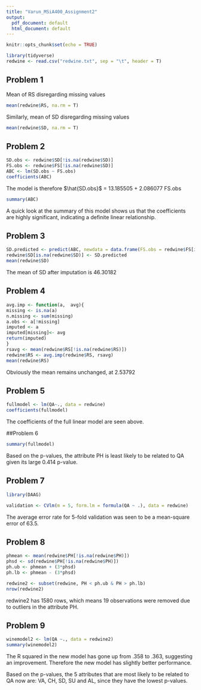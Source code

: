 ```yaml
---
title: "Varun_MSiA400_Assignment2"
output:
  pdf_document: default
  html_document: default
---
```


```r
knitr::opts_chunk$set(echo = TRUE)
```

```r
library(tidyverse)
redwine <- read.csv("redwine.txt", sep = "\t", header = T)
```


## Problem 1
Mean of RS disregarding missing values
```r
mean(redwine$RS, na.rm = T)
```

Similarly, mean of SD disregarding missing values
```r
mean(redwine$SD, na.rm = T)
```


## Problem 2

```r
SD.obs <- redwine$SD[!is.na(redwine$SD)]
FS.obs <- redwine$FS[!is.na(redwine$SD)]
ABC <- lm(SD.obs ~ FS.obs)
coefficients(ABC)
```
The model is therefore $\hat{SD.obs}$ = 13.185505 + 2.086077 FS.obs

```r
summary(ABC)
```
A quick look at the summary of this model shows us that the coefficients are highly significant, indicating a definite linear relationship.

## Problem 3

```r
SD.predicted <- predict(ABC, newdata = data.frame(FS.obs = redwine$FS[is.na(redwine$SD)]))
redwine$SD[is.na(redwine$SD)] <- SD.predicted
mean(redwine$SD)
```
The mean of SD after imputation is 46.30182

## Problem 4

```r

avg.imp <- function(a,  avg){
missing <- is.na(a)
n.missing <- sum(missing)
a.obs <- a[!missing]
imputed <- a
imputed[missing]<- avg
return(imputed)
}
rsavg <- mean(redwine$RS[!is.na(redwine$RS)])
redwine$RS <- avg.imp(redwine$RS, rsavg)
mean(redwine$RS)
```
Obviously the mean remains unchanged, at 2.53792

## Problem 5

```r
fullmodel <- lm(QA~., data = redwine)
coefficients(fullmodel)
```
The coefficients of the full linear model are seen above.

##Problem 6
```r
summary(fullmodel)
```

Based on the p-values, the attribute PH is least likely to be related to QA given its large 0.414 p-value.

## Problem 7
```r
library(DAAG)
```

```r
validation <- CVlm(m = 5, form.lm = formula(QA ~ .), data = redwine)

```

The average error rate for 5-fold validation was seen to be a mean-square error of 63.5.

## Problem 8

```r
phmean <- mean(redwine$PH[!is.na(redwine$PH)])
phsd <- sd(redwine$PH[!is.na(redwine$PH)])
ph.ub <- phmean + (3*phsd)
ph.lb <- phmean - (3*phsd)
```

```r
redwine2 <- subset(redwine, PH < ph.ub & PH > ph.lb)
nrow(redwine2)
```

redwine2 has 1580 rows, which means 19 observations were removed due to outliers in the attribute PH.


## Problem 9
```r
winemodel2 <- lm(QA ~., data = redwine2)
summary(winemodel2)
```
The R squared in the new model has gone up from .358 to .363, suggesting an improvement. Therefore the new model has slightly better performance.

Based on the p-values, the 5 attributes that are most likely to be related to QA now are:
VA, CH, SD, SU and AL, since they have the lowest p-values.

